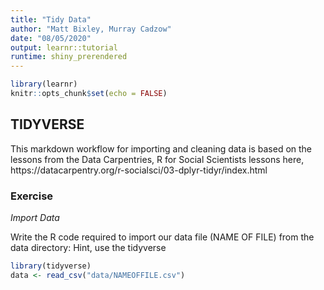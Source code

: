 ```yaml
---
title: "Tidy Data"
author: "Matt Bixley, Murray Cadzow"
date: "08/05/2020"
output: learnr::tutorial
runtime: shiny_prerendered
---
```


```r
library(learnr)
knitr::opts_chunk$set(echo = FALSE)
```


## TIDYVERSE

This markdown workflow for importing and cleaning data is based on the lessons from the Data Carpentries, R for Social Scientists lessons here, https://datacarpentry.org/r-socialsci/03-dplyr-tidyr/index.html

### Exercise 

*Import Data*

Write the R code required to import our data file (NAME OF FILE) from the data directory:
Hint, use the tidyverse

```r
library(tidyverse)
data <- read_csv("data/NAMEOFFILE.csv")
```


